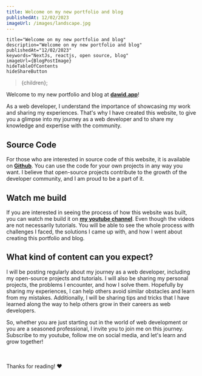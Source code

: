 ```yaml
---
title: Welcome on my new portfolio and blog
publishedAt: 12/02/2023
imageUrl: /images/landscape.jpg
---
```



    title="Welcome on my new portfolio and blog"
    description="Welcome on my new portfolio and blog"
    publishedAt="12/02/2023"
    keywords="NextJs, reactjs, open source, blog"
    imageUrl={BlogPostImage}
    hideTableOfContents
    hideShareButton
>{children}</BlogPostLayout>;

Welcome to my new portfolio and blog at [**dawid.app**](https://dawid.app)!

As a web developer, I understand the importance of showcasing my work and sharing my experiences.
That's why I have created this website, to give you a glimpse into my journey as a web developer and to share my knowledge and expertise with the community.

## Source Code

For those who are interested in source code of this website, it is available on [**Github**](https://github.com/DawidAbram/dawidapp).
You can use the code for your own projects in any way you want.
I believe that open-source projects contribute to the growth of the developer community, and I am proud to be a part of it.

## Watch me build

If you are interested in seeing the process of how this website was built, you can watch me build it on [**my youtube channel**](https://www.youtube.com/@webdevbydawid).
Even though the videos are not necessarily tutorials. You will be able to see the whole process with challenges I faced, the solutions I came up with,
and how I went about creating this portfolio and blog.

## What kind of content can you expect?

I will be posting regularly about my journey as a web developer, including my open-source projects and tutorials.
I will also be sharing my personal projects, the problems I encounter, and how I solve them.
Hopefully by sharing my experiences, I can help others avoid similar obstacles and learn from my mistakes.
Additionally, I will be sharing tips and tricks that I have learned along the way to help others grow in their careers as web developers.

So, whether you are just starting out in the world of web development or you are a seasoned professional, I invite you to join me on this journey.
Subscribe to my youtube, follow me on social media, and let's learn and grow together!

<br/><br/>
Thanks for reading! ❤️
